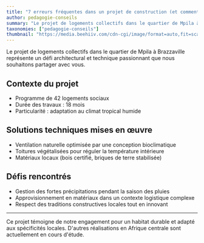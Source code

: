```yaml
---
title: "7 erreurs fréquentes dans un projet de construction (et comment les éviter)"
author: pedagogie-conseils
summary: "Le projet de logements collectifs dans le quartier de Mpila à Brazzaville représente un défi architectural et technique passionnant que nous souhaitons partager avec vous."
taxonomies: ["pedagogie-conseils"]
thumbnail: "https://media.beehiiv.com/cdn-cgi/image/format=auto,fit=scale-down,onerror=redirect/uploads/asset/file/4dc363b2-1244-4f22-95dc-ac1cb7323999/gds.png"
---
```


Le projet de logements collectifs dans le quartier de Mpila à Brazzaville représente un défi architectural et technique passionnant que nous souhaitons partager avec vous.

## Contexte du projet

- Programme de 42 logements sociaux
- Durée des travaux : 18 mois
- Particularité : adaptation au climat tropical humide

## Solutions techniques mises en œuvre

- Ventilation naturelle optimisée par une conception bioclimatique
- Toitures végétalisées pour réguler la température intérieure
- Matériaux locaux (bois certifié, briques de terre stabilisée)

## Défis rencontrés

- Gestion des fortes précipitations pendant la saison des pluies
- Approvisionnement en matériaux dans un contexte logistique complexe
- Respect des traditions constructives locales tout en innovant

---

Ce projet témoigne de notre engagement pour un habitat durable et adapté aux spécificités locales. D'autres réalisations en Afrique centrale sont actuellement en cours d'étude.

